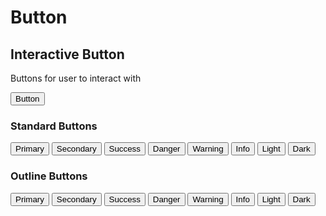 

<Meta title="Wallet Roshi Design System | Button" component={Button} />

# Button

## Interactive Button

Buttons for user to interact with

<Preview withToolbar>
  <Story name="Example" parameters={{ decorators: [withKnobs] }}>
    <Button
      onClick={action('clicked')}
      color={select('Type', [
        'primary',
        'secondary',
        'success',
        'danger',
        'warning',
        'info',
        'light',
        'dark',
      ])}
    >
      Button
    </Button>
  </Story>
</Preview>

<Props of={Button} />

### Standard Buttons

<Story name="Standard">
  <div className="horizontal-box">
    <Button
      onClick={action('clicked')}
      color="primary"
    >
      Primary
    </Button>
    <Button
      onClick={action('clicked')}
      color="secondary"
    >
      Secondary
    </Button>
    <Button
      onClick={action('clicked')}
      color="success"
    >
      Success
    </Button>
    <Button
      onClick={action('clicked')}
      color="danger"
    >
      Danger
    </Button>
    <Button
      onClick={action('clicked')}
      color="warning"
    >
      Warning
    </Button>
    <Button
      onClick={action('clicked')}
      color="info"
    >
      Info
    </Button>
    <Button
      onClick={action('clicked')}
      color="light"
    >
      Light
    </Button>
    <Button
      onClick={action('clicked')}
      color="dark"
    >
      Dark
    </Button>
  </div>
</Story>

### Outline Buttons

<Story name="Outline">
  <div className="horizontal-box">
    <Button
      onClick={action('clicked')}
      color="primary"
      outline
    >
      Primary
    </Button>
    <Button
      onClick={action('clicked')}
      color="secondary"
      outline
    >
      Secondary
    </Button>
    <Button
      onClick={action('clicked')}
      color="success"
      outline
    >
      Success
    </Button>
    <Button
      onClick={action('clicked')}
      color="danger"
      outline
    >
      Danger
    </Button>
    <Button
      onClick={action('clicked')}
      color="warning"
      outline
    >
      Warning
    </Button>
    <Button
      onClick={action('clicked')}
      color="info"
      outline
    >
      Info
    </Button>
    <Button
      onClick={action('clicked')}
      color="light"
      outline
    >
      Light
    </Button>
    <Button
      onClick={action('clicked')}
      color="dark"
      outline
    >
      Dark
    </Button>
  </div>
</Story>

